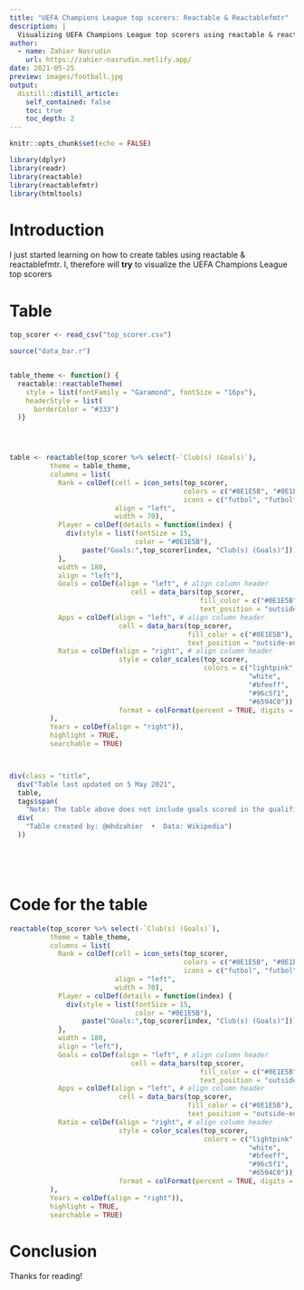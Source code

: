 ```yaml
---
title: "UEFA Champions League top scorers: Reactable & Reactablefmtr"
description: |
  Visualizing UEFA Champions League top scorers using reactable & reactablefmtr package   
author:
  - name: Zahier Nasrudin
    url: https://zahier-nasrudin.netlify.app/
date: 2021-05-25
preview: images/football.jpg
output:
  distill::distill_article:
    self_contained: false
    toc: true
    toc_depth: 2
---
```


```r
knitr::opts_chunk$set(echo = FALSE)

library(dplyr)
library(readr)
library(reactable)
library(reactablefmtr)
library(htmltools)

```

# Introduction

I just started learning on how to create tables using reactable & reactablefmtr. I, therefore will **try** to visualize the UEFA Champions League top scorers

# Table

```r

top_scorer <- read_csv("top_scorer.csv")

source("data_bar.r")


table_theme <- function() {
  reactable::reactableTheme(
    style = list(fontFamily = "Garamond", fontSize = "16px"),
    headerStyle = list(
      borderColor = "#333")
  )}




table <- reactable(top_scorer %>% select(-`Club(s) (Goals)`),
          theme = table_theme,
          columns = list(
            Rank = colDef(cell = icon_sets(top_scorer, 
                                           colors = c("#0E1E5B", "#0E1E5B", "#0E1E5B"),
                                           icons = c("futbol", "futbol", "futbol")),
                          align = "left",
                          width = 70),
            Player = colDef(details = function(index) {
              div(style = list(fontSize = 15, 
                               color = "#0E1E5B"), 
                  paste("Goals:",top_scorer[index, "Club(s) (Goals)"]))
            },
            width = 180,
            align = "left"),
            Goals = colDef(align = "left", # align column header
                              cell = data_bars(top_scorer, 
                                               fill_color = c("#0E1E5B"),
                                               text_position = "outside-end")),
            Apps = colDef(align = "left", # align column header
                           cell = data_bars(top_scorer, 
                                            fill_color = c("#0E1E5B"),
                                            text_position = "outside-end")),
            Ratio = colDef(align = "right", # align column header
                           style = color_scales(top_scorer,
                                                colors = c("lightpink", 
                                                           "white", 
                                                           "#bfeeff", 
                                                           "#96c5f1", 
                                                           "#6594C0")),
                           format = colFormat(percent = TRUE, digits = 1)
          ),
          Years = colDef(align = "right")),
          highlight = TRUE,
          searchable = TRUE)



div(class = "title",
  div("Table last updated on 5 May 2021",
  table,
  tags$span(
    "Note: The table above does not include goals scored in the qualification stage of the competition."),
  div(
    "Table created by: @mhdzahier  •  Data: Wikipedia")
  ))




```

</br>

# Code for the table

``` .R
reactable(top_scorer %>% select(-`Club(s) (Goals)`),
          theme = table_theme,
          columns = list(
            Rank = colDef(cell = icon_sets(top_scorer, 
                                           colors = c("#0E1E5B", "#0E1E5B", "#0E1E5B"),
                                           icons = c("futbol", "futbol", "futbol")),
                          align = "left",
                          width = 70),
            Player = colDef(details = function(index) {
              div(style = list(fontSize = 15, 
                               color = "#0E1E5B"), 
                  paste("Goals:",top_scorer[index, "Club(s) (Goals)"]))
            },
            width = 180,
            align = "left"),
            Goals = colDef(align = "left", # align column header
                              cell = data_bars(top_scorer, 
                                               fill_color = c("#0E1E5B"),
                                               text_position = "outside-end")),
            Apps = colDef(align = "left", # align column header
                           cell = data_bars(top_scorer, 
                                            fill_color = c("#0E1E5B"),
                                            text_position = "outside-end")),
            Ratio = colDef(align = "right", # align column header
                           style = color_scales(top_scorer,
                                                colors = c("lightpink", 
                                                           "white", 
                                                           "#bfeeff", 
                                                           "#96c5f1", 
                                                           "#6594C0")),
                           format = colFormat(percent = TRUE, digits = 1)
          ),
          Years = colDef(align = "right")),
          highlight = TRUE,
          searchable = TRUE)
```

# Conclusion

Thanks for reading!

